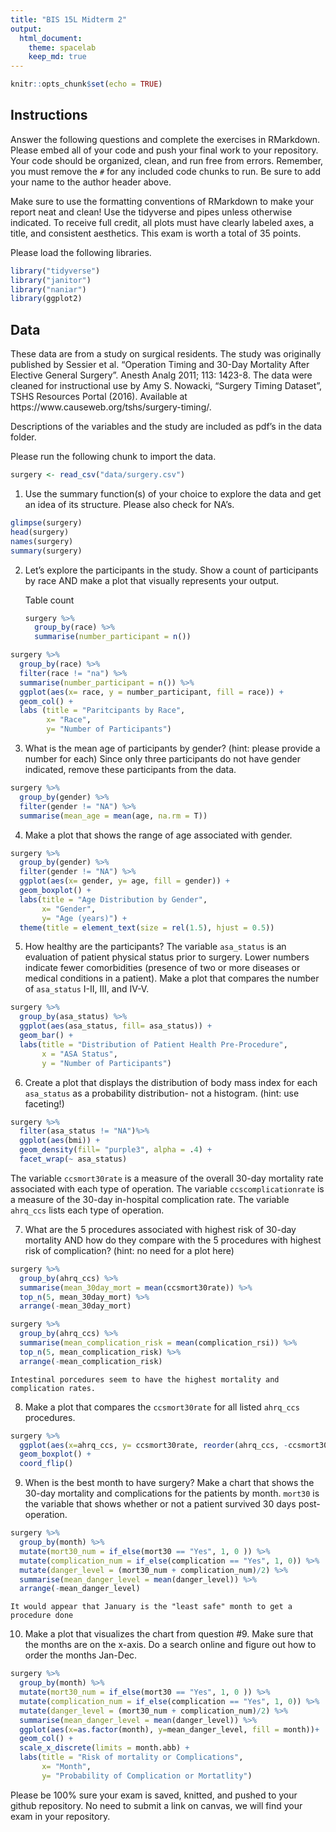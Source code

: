 ```yaml
---
title: "BIS 15L Midterm 2"
output:
  html_document: 
    theme: spacelab
    keep_md: true
---
```


```r
knitr::opts_chunk$set(echo = TRUE)
```

## Instructions
Answer the following questions and complete the exercises in RMarkdown. Please embed all of your code and push your final work to your repository. Your code should be organized, clean, and run free from errors. Remember, you must remove the `#` for any included code chunks to run. Be sure to add your name to the author header above.  

Make sure to use the formatting conventions of RMarkdown to make your report neat and clean! Use the tidyverse and pipes unless otherwise indicated. To receive full credit, all plots must have clearly labeled axes, a title, and consistent aesthetics. This exam is worth a total of 35 points. 

Please load the following libraries.
```r
library("tidyverse")
library("janitor")
library("naniar")
library(ggplot2)
```

## Data
These data are from a study on surgical residents. The study was originally published by Sessier et al. “Operation Timing and 30-Day Mortality After Elective General Surgery”. Anesth Analg 2011; 113: 1423-8. The data were cleaned for instructional use by Amy S. Nowacki, “Surgery Timing Dataset”, TSHS Resources Portal (2016). Available at https://www.causeweb.org/tshs/surgery-timing/.

Descriptions of the variables and the study are included as pdf's in the data folder.  

Please run the following chunk to import the data.
```r
surgery <- read_csv("data/surgery.csv")
```

1. Use the summary function(s) of your choice to explore the data and get an idea of its structure. Please also check for NA's.

```r
glimpse(surgery)
head(surgery)
names(surgery)
summary(surgery)
```

2. Let's explore the participants in the study. Show a count of participants by race AND make a plot that visually represents your output.

    Table count
```r
surgery %>%
  group_by(race) %>%
  summarise(number_participant = n())
```

```r
surgery %>%
  group_by(race) %>%
  filter(race != "na") %>%
  summarise(number_participant = n()) %>%
  ggplot(aes(x= race, y = number_participant, fill = race)) +
  geom_col() +
  labs (title = "Paritcipants by Race",
        x= "Race",
        y= "Number of Participants")
```
3. What is the mean age of participants by gender? (hint: please provide a number for each) Since only three participants do not have gender indicated, remove these participants from the data.

```r
surgery %>%
  group_by(gender) %>%
  filter(gender != "NA") %>%
  summarise(mean_age = mean(age, na.rm = T))
```

4. Make a plot that shows the range of age associated with gender.

```r
surgery %>%
  group_by(gender) %>%
  filter(gender != "NA") %>%
  ggplot(aes(x= gender, y= age, fill = gender)) +
  geom_boxplot() +
  labs(title = "Age Distribution by Gender",
       x= "Gender", 
       y= "Age (years)") + 
  theme(title = element_text(size = rel(1.5), hjust = 0.5))
```

5. How healthy are the participants? The variable `asa_status` is an evaluation of patient physical status prior to surgery. Lower numbers indicate fewer comorbidities (presence of two or more diseases or medical conditions in a patient). Make a plot that compares the number of `asa_status` I-II, III, and IV-V.

```r
surgery %>%
  group_by(asa_status) %>%
  ggplot(aes(asa_status, fill= asa_status)) + 
  geom_bar() +
  labs(title = "Distribution of Patient Health Pre-Procedure",
       x = "ASA Status",
       y = "Number of Participants")
```

6. Create a plot that displays the distribution of body mass index for each `asa_status` as a probability distribution- not a histogram. (hint: use faceting!)

```r
surgery %>%
  filter(asa_status != "NA")%>%
  ggplot(aes(bmi)) +
  geom_density(fill= "purple3", alpha = .4) +
  facet_wrap(~ asa_status)
```

The variable `ccsmort30rate` is a measure of the overall 30-day mortality rate associated with each type of operation. The variable `ccscomplicationrate` is a measure of the 30-day in-hospital complication rate. The variable `ahrq_ccs` lists each type of operation.  

7. What are the 5 procedures associated with highest risk of 30-day mortality AND how do they compare with the 5 procedures with highest risk of complication? (hint: no need for a plot here)

```r
surgery %>% 
  group_by(ahrq_ccs) %>%
  summarise(mean_30day_mort = mean(ccsmort30rate)) %>%
  top_n(5, mean_30day_mort) %>%
  arrange(-mean_30day_mort)
```

```r
surgery %>% 
  group_by(ahrq_ccs) %>%
  summarise(mean_complication_risk = mean(complication_rsi)) %>%
  top_n(5, mean_complication_risk) %>%
  arrange(-mean_complication_risk)
```

    Intestinal porcedures seem to have the highest mortality and complication rates.

8. Make a plot that compares the `ccsmort30rate` for all listed `ahrq_ccs` procedures.

```r
surgery %>%
  ggplot(aes(x=ahrq_ccs, y= ccsmort30rate, reorder(ahrq_ccs, -ccsmort30rate))) +
  geom_boxplot() + 
  coord_flip()
```


9. When is the best month to have surgery? Make a chart that shows the 30-day mortality and complications for the patients by month. `mort30` is the variable that shows whether or not a patient survived 30 days post-operation.

```r
surgery %>%
  group_by(month) %>%
  mutate(mort30_num = if_else(mort30 == "Yes", 1, 0 )) %>%
  mutate(complication_num = if_else(complication == "Yes", 1, 0)) %>%
  mutate(danger_level = (mort30_num + complication_num)/2) %>% 
  summarise(mean_danger_level = mean(danger_level)) %>%
  arrange(-mean_danger_level)
```

    It would appear that January is the "least safe" month to get a procedure done
    
10. Make a plot that visualizes the chart from question #9. Make sure that the months are on the x-axis. Do a search online and figure out how to order the months Jan-Dec.

```r
surgery %>%
  group_by(month) %>%
  mutate(mort30_num = if_else(mort30 == "Yes", 1, 0 )) %>%
  mutate(complication_num = if_else(complication == "Yes", 1, 0)) %>%
  mutate(danger_level = (mort30_num + complication_num)/2) %>% 
  summarise(mean_danger_level = mean(danger_level)) %>%
  ggplot(aes(x=as.factor(month), y=mean_danger_level, fill = month))+
  geom_col() +
  scale_x_discrete(limits = month.abb) +
  labs(title = "Risk of mortality or Complications", 
       x= "Month",
       y= "Probability of Complication or Mortatlity")
```

Please be 100% sure your exam is saved, knitted, and pushed to your github repository. No need to submit a link on canvas, we will find your exam in your repository.